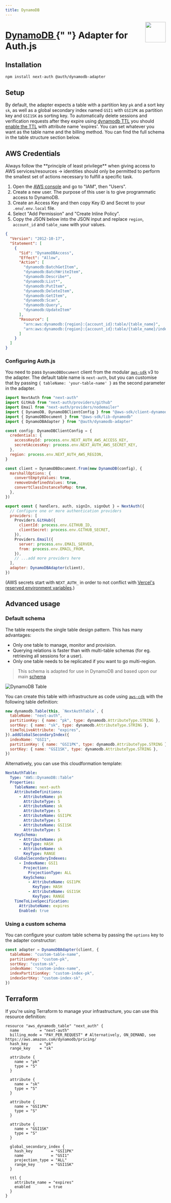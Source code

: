 ```yaml
---
title: DynamoDB
---
```



<img align="right" src="/img/adapters/dynamodb.svg" width="64" height="64" />

# <a href="https://docs.aws.amazon.com/amazondynamodb/latest/developerguide/Introduction.html"> DynamoDB </a>{" "} Adapter for Auth.js

## Installation

```bash npm2yarn
npm install next-auth @auth/dynamodb-adapter
```

## Setup

By default, the adapter expects a table with a partition key `pk` and a sort key `sk`, as well as a global secondary index named `GSI1` with `GSI1PK` as partition key and `GSI1SK` as sorting key. To automatically delete sessions and verification requests after they expire using [dynamodb TTL](https://docs.aws.amazon.com/amazondynamodb/latest/developerguide/TTL.html) you should [enable the TTL](https://docs.aws.amazon.com/amazondynamodb/latest/developerguide/time-to-live-ttl-how-to.html) with attribute name 'expires'. You can set whatever you want as the table name and the billing method.
You can find the full schema in the table structure section below.

## AWS Credentials

<Callout type="info">
  Always follow the **principle of least privilege** when giving access to AWS
  services/resources -> identities should only be permitted to perform the
  smallest set of actions necessary to fulfill a specific task.
</Callout>

1. Open the [AWS console](https://console.aws.amazon.com/) and go to "IAM", then "Users".
2. Create a new user. The purpose of this user is to give programmatic access to DynamoDB.
3. Create an Access Key and then copy Key ID and Secret to your `.env`/`.env.local` file.
4. Select "Add Permission" and "Create Inline Policy".
5. Copy the JSON below into the JSON input and replace `region`, `account_id` and `table_name` with your values.

```json
{
  "Version": "2012-10-17",
  "Statement": [
    {
      "Sid": "DynamoDBAccess",
      "Effect": "Allow",
      "Action": [
        "dynamodb:BatchGetItem",
        "dynamodb:BatchWriteItem",
        "dynamodb:Describe*",
        "dynamodb:List*",
        "dynamodb:PutItem",
        "dynamodb:DeleteItem",
        "dynamodb:GetItem",
        "dynamodb:Scan",
        "dynamodb:Query",
        "dynamodb:UpdateItem"
      ],
      "Resource": [
        "arn:aws:dynamodb:{region}:{account_id}:table/{table_name}",
        "arn:aws:dynamodb:{region}:{account_id}:table/{table_name}/index/GSI1"
      ]
    }
  ]
}
```

### Configuring Auth.js

You need to pass `DynamoDBDocument` client from the modular [`aws-sdk`](https://docs.aws.amazon.com/sdk-for-javascript/v3/developer-guide/dynamodb-example-dynamodb-utilities.html) v3 to the adapter.
The default table name is `next-auth`, but you can customise that by passing `{ tableName: 'your-table-name' }` as the second parameter in the adapter.

```javascript filename="./auth.js"
import NextAuth from "next-auth"
import GitHub from "next-auth/providers/github"
import Email from "next-auth/providers/nodemailer"
import { DynamoDB, DynamoDBClientConfig } from "@aws-sdk/client-dynamodb"
import { DynamoDBDocument } from "@aws-sdk/lib-dynamodb"
import { DynamoDBAdapter } from "@auth/dynamodb-adapter"

const config: DynamoDBClientConfig = {
  credentials: {
    accessKeyId: process.env.NEXT_AUTH_AWS_ACCESS_KEY,
    secretAccessKey: process.env.NEXT_AUTH_AWS_SECRET_KEY,
  },
  region: process.env.NEXT_AUTH_AWS_REGION,
}

const client = DynamoDBDocument.from(new DynamoDB(config), {
  marshallOptions: {
    convertEmptyValues: true,
    removeUndefinedValues: true,
    convertClassInstanceToMap: true,
  },
})

export const { handlers, auth, signIn, signOut } = NextAuth({
  // Configure one or more authentication providers
  providers: [
    Providers.GitHub({
      clientId: process.env.GITHUB_ID,
      clientSecret: process.env.GITHUB_SECRET,
    }),
    Providers.Email({
      server: process.env.EMAIL_SERVER,
      from: process.env.EMAIL_FROM,
    }),
    // ...add more providers here
  ],
  adapter: DynamoDBAdapter(client),
})
```

(AWS secrets start with `NEXT_AUTH_` in order to not conflict with [Vercel's reserved environment variables](https://vercel.com/docs/environment-variables#reserved-environment-variables).)

## Advanced usage

### Default schema

The table respects the single table design pattern. This has many advantages:

- Only one table to manage, monitor and provision.
- Querying relations is faster than with multi-table schemas (for eg. retrieving all sessions for a user).
- Only one table needs to be replicated if you want to go multi-region.

> This schema is adapted for use in DynamoDB and based upon our main [schema](https://authjs.dev/reference/core/adapters#models)

![DynamoDB Table](https://i.imgur.com/hGZtWDq.png)

You can create this table with infrastructure as code using [`aws-cdk`](https://github.com/aws/aws-cdk) with the following table definition:

```js filename="stack.js"
new dynamodb.Table(this, `NextAuthTable`, {
  tableName: "next-auth",
  partitionKey: { name: "pk", type: dynamodb.AttributeType.STRING },
  sortKey: { name: "sk", type: dynamodb.AttributeType.STRING },
  timeToLiveAttribute: "expires",
}).addGlobalSecondaryIndex({
  indexName: "GSI1",
  partitionKey: { name: "GSI1PK", type: dynamodb.AttributeType.STRING },
  sortKey: { name: "GSI1SK", type: dynamodb.AttributeType.STRING },
})
```

Alternatively, you can use this cloudformation template:

```yaml filename="cloudformation.yaml"
NextAuthTable:
  Type: "AWS::DynamoDB::Table"
  Properties:
    TableName: next-auth
    AttributeDefinitions:
      - AttributeName: pk
        AttributeType: S
      - AttributeName: sk
        AttributeType: S
      - AttributeName: GSI1PK
        AttributeType: S
      - AttributeName: GSI1SK
        AttributeType: S
    KeySchema:
      - AttributeName: pk
        KeyType: HASH
      - AttributeName: sk
        KeyType: RANGE
    GlobalSecondaryIndexes:
      - IndexName: GSI1
        Projection:
          ProjectionType: ALL
        KeySchema:
          - AttributeName: GSI1PK
            KeyType: HASH
          - AttributeName: GSI1SK
            KeyType: RANGE
    TimeToLiveSpecification:
      AttributeName: expires
      Enabled: true
```

### Using a custom schema

You can configure your custom table schema by passing the `options` key to the adapter constructor:

```js filename="./auth.js"
const adapter = DynamoDBAdapter(client, {
  tableName: "custom-table-name",
  partitionKey: "custom-pk",
  sortKey: "custom-sk",
  indexName: "custom-index-name",
  indexPartitionKey: "custom-index-pk",
  indexSortKey: "custom-index-sk",
})
```

## Terraform

If you're using Terraform to manage your infrastructure, you can use this resource definition:

```hcl filename=dynamodb.tf
resource "aws_dynamodb_table" "next_auth" {
  name         = "next-auth"
  billing_mode = "PAY_PER_REQUEST" # Alternatively, ON_DEMAND, see https://aws.amazon.com/dynamodb/pricing/
  hash_key     = "pk"
  range_key    = "sk"

  attribute {
    name = "pk"
    type = "S"
  }

  attribute {
    name = "sk"
    type = "S"
  }

  attribute {
    name = "GSI1PK"
    type = "S"
  }

  attribute {
    name = "GSI1SK"
    type = "S"
  }

  global_secondary_index {
    hash_key        = "GSI1PK"
    name            = "GSI1"
    projection_type = "ALL"
    range_key       = "GSI1SK"
  }

  ttl {
    attribute_name = "expires"
    enabled        = true
  }
}
```

